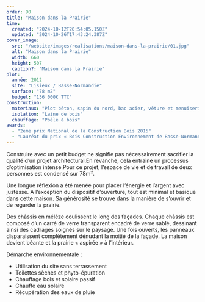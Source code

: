 ```yaml
---
order: 90
title: "Maison dans la Prairie"
time:
  created: "2024-10-12T20:54:05.150Z"
  updated: "2024-10-26T17:43:24.387Z"
cover_image:
  src: "/website/images/realisations/maison-dans-la-prairie/01.jpg"
  alt: "Maison dans la Prairie"
  width: 660
  height: 507
  caption?: "Maison dans la Prairie"
plot:
  année: 2012
  site: "Lisieux / Basse-Normandie"
  surface: "78 m2"
  budget: "136 000€ TTC"
construction:
  materiaux: "Plot béton, sapin du nord, bac acier, vêture et menuiseries mélèze"
  isolation: "Laine de bois"
  chauffage: "Poêle à bois"
awards:
  - "2ème prix National de la Construction Bois 2015"
  - "Lauréat du prix « Bois Construction Environnement de Basse-Normandie » 2015"
---
```


Construire avec un petit budget ne signifie pas nécessairement sacrifier la qualité d’un projet architectural.En revanche, cela entraine un processus d’optimisation intense.Pour ce projet, l’espace de vie et de travail de deux personnes est condensé sur 78m².

Une longue réflexion a été menée pour placer l’énergie et l’argent avec justesse. A l’exception du dispositif d’ouverture, tout est minimal et basique dans cette maison. Sa générosité se trouve dans la manière de s’ouvrir et de regarder la prairie.

Des châssis en mélèze coulissent le long des façades. Chaque châssis est composé d’un carré de verre transparent encadré de verre sablé, dessinant ainsi des cadrages soignés sur le paysage.
Une fois ouverts, les panneaux disparaissent complètement dénudant la moitié de la façade. La maison devient béante et la prairie « aspirée » à l’intérieur.

Démarche environnementale :

- Utilisation du site sans terrassement
- Toilettes sèches et phyto-épuration
- Chauffage bois et solaire passif
- Chauffe eau solaire
- Récupération des eaux de pluie

